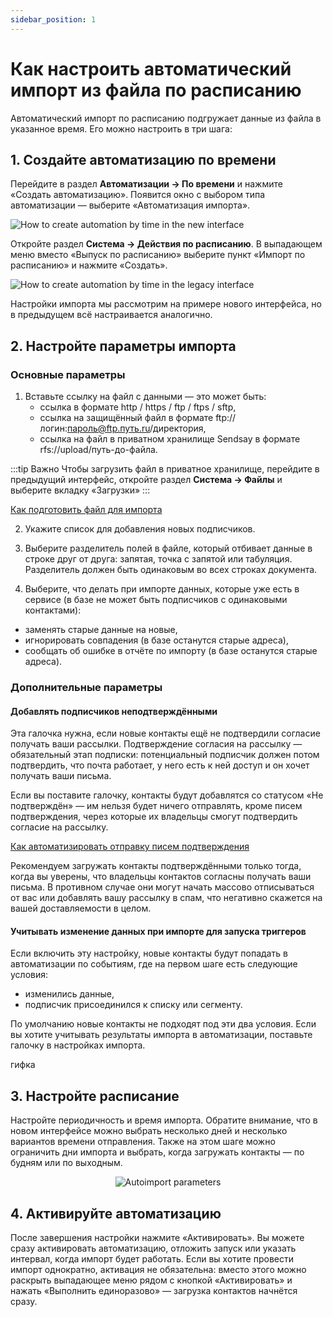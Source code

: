 ```yaml
---
sidebar_position: 1
---
```


# Как настроить автоматический импорт из файла по расписанию

Автоматический импорт по расписанию подгружает данные из файла в указанное время. Его можно настроить в три шага:

## 1. Создайте автоматизацию по времени

<Tabs>
<TabItem value="key1" label="В новом интерфейсе" default>

Перейдите в раздел **Автоматизации → По времени** и нажмите «Создать автоматизацию». Появится окно с выбором типа автоматизации — выберите «Автоматизация импорта».

![How to create automation by time in the new interface](/img/automations/autoimport/how-to-set-autoimport/how-to-create-automation-by-time-in-the-new-interface.gif)

</TabItem>
<TabItem value="key2" label="В предыдущем интерфейсе">

Откройте раздел **Система → Действия по расписанию**. В выпадающем меню вместо «Выпуск по расписанию» выберите пункт «Импорт по расписанию» и нажмите «Создать».

![How to create automation by time in the legacy interface](/img/automations/autoimport/how-to-set-autoimport/how-to-create-automation-by-time-in-the-legacy-interface.gif)

Настройки импорта мы рассмотрим на примере нового интерфейса, но в предыдущем всё настраивается аналогично.

</TabItem>
</Tabs>

## 2. Настройте параметры импорта
### Основные параметры
1. Вставьте ссылку на файл с данными — это может быть:
    - ссылка в формате http / https / ftp / ftps / sftp,
    - ссылка на защищённый файл в формате ftp://логин:пароль@ftp.путь.ru/директория,
    - ссылка на файл в приватном хранилище Sendsay в формате rfs://upload/путь-до-файла.

:::tip Важно
Чтобы загрузить файл в приватное хранилище, перейдите в предыдущий интерфейс, откройте раздел **Система → Файлы** и выберите вкладку «Загрузки»
:::

[Как подготовить файл для импорта](../../subscribers/import-and-export/how-to-prepare-file-for-import.md)

2. Укажите список для добавления новых подписчиков.

3. Выберите разделитель полей в файле, который отбивает данные в строке друг от друга: запятая, точка с запятой или табуляция. Разделитель должен быть одинаковым во всех строках документа.

4. Выберите, что делать при импорте данных, которые уже есть в сервисе (в базе не может быть подписчиков с одинаковыми контактами):
- заменять старые данные на новые,
- игнорировать совпадения (в базе останутся старые адреса),
- сообщать об ошибке в отчёте по импорту (в базе останутся старые адреса).

### Дополнительные параметры
#### Добавлять подписчиков неподтверждёнными
Эта галочка нужна, если новые контакты ещё не подтвердили согласие получать ваши рассылки. Подтверждение согласия на рассылку — обязательный этап подписки: потенциальный подписчик должен потом подтвердить, что почта работает, у него есть к ней доступ и он хочет получать ваши письма.

Если вы поставите галочку, контакты будут добавлятся со статусом «Не подтверждён» — им нельзя будет ничего отправлять, кроме писем подтверждения, через которые их владельцы смогут подтвердить согласие на рассылку.

[Как автоматизировать отправку писем подтверждения](../automations-by-time/how-to-automate-confirmation-emails.md)

Рекомендуем загружать контакты подтверждёнными только тогда, когда вы уверены, что владельцы контактов согласны получать ваши письма. В противном случае они могут начать массово отписываться от вас или добавлять вашу рассылку в спам, что негативно скажется на вашей доставляемости в целом.

#### Учитывать изменение данных при импорте для запуска триггеров
Если включить эту настройку, новые контакты будут попадать в автоматизации по событиям, где на первом шаге есть следующие условия:
- изменились данные,
- подписчик присоединился к списку или сегменту.

По умолчанию новые контакты не подходят под эти два условия. Если вы хотите учитывать результаты импорта в автоматизации, поставьте галочку в настройках импорта.

гифка

## 3. Настройте расписание
Настройте периодичность и время импорта. Обратите внимание, что в новом интерфейсе можно выбрать несколько дней и несколько вариантов времени отправления. Также на этом шаге можно ограничить дни импорта и выбрать, когда загружать контакты — по будням или по выходным. 

<p align="center">
    <img src={autoimportParameters} alt="Autoimport parameters" />
</p>

## 4. Активируйте автоматизацию
После завершения настройки нажмите «Активировать». Вы можете сразу активировать автоматизацию, отложить запуск или указать интервал, когда импорт будет работать. Если вы хотите провести импорт однократно, активация не обязательна: вместо этого можно раскрыть выпадающее меню рядом с кнопкой «Активировать» и нажать «Выполнить единоразово» — загрузка контактов начнётся сразу.